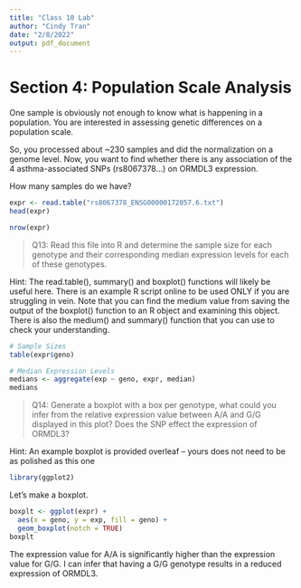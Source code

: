 ```yaml
---
title: "Class 10 Lab"
author: "Cindy Tran"
date: "2/8/2022"
output: pdf_document
---
```


# Section 4: Population Scale Analysis

One sample is obviously not enough to know what is happening in a population. You are interested in assessing genetic differences on a population scale. 

So, you processed about ~230 samples and did the normalization on a genome level. Now, you want to find whether there is any association of the 4 asthma-associated SNPs (rs8067378…) on ORMDL3 expression.

How many samples do we have?

```r
expr <- read.table("rs8067378_ENSG00000172057.6.txt")
head(expr)
```

```r
nrow(expr)
```

> Q13: Read this file into R and determine the sample size for each genotype and their corresponding median expression levels for each of these genotypes. 

Hint: The read.table(), summary() and boxplot() functions will likely be useful here. There is an example R script online to be used ONLY if you are struggling in vein. Note that you can find the medium value from saving the output of the boxplot() function to an R object and examining this object. There is also the medium() and summary() function that you can use to check your 
understanding.

```r
# Sample Sizes
table(expr$geno)
```

```r
# Median Expression Levels
medians <- aggregate(exp ~ geno, expr, median)
medians
```

> Q14: Generate a boxplot with a box per genotype, what could you infer from the relative expression value between A/A and G/G displayed in this plot? Does the SNP effect the 
expression of ORMDL3? 

Hint: An example boxplot is provided overleaf – yours does not need to be as polished as this one

```r
library(ggplot2)
```

Let's make a boxplot.

```r
boxplt <- ggplot(expr) +
  aes(x = geno, y = exp, fill = geno) +
  geom_boxplot(notch = TRUE)
boxplt
```

The expression value for A/A is significantly higher than the expression value for G/G. I can infer that having a G/G genotype results in a reduced expression of ORMDL3. 














